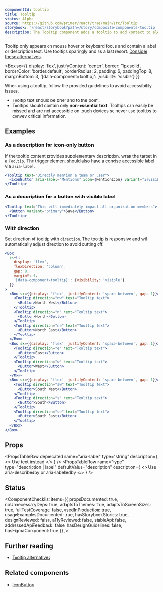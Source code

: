 ```yaml
---
componentId: tooltip
title: Tooltip
status: Alpha
source: https://github.com/primer/react/tree/main/src/Tooltip
storybook: '/react/storybook?path=/story/composite-components-tooltip'
description: The Tooltip component adds a tooltip to add context to elements on the page.
---
```


Tooltip only appears on mouse hover or keyboard focus and contain a label or description text. Use tooltips sparingly and as a last resort. [Consider these alternatives](https://primer.style/design/accessibility/tooltip-alternatives).


<Box
  sx={{
    display: 'flex',
    justifyContent: 'center',
    border: '1px solid',
    borderColor: 'border.default',
    borderRadius: 2,
    padding: 6,
    paddingTop: 8,
    marginBottom: 3,
    '[data-component=tooltip]': {visibility: 'visible'}
  }}
>
  <Tooltip text="You have no unread notifications">
    <IconButton icon={BellIcon} aria-label="Notifications" />
  </Tooltip>
</Box>

When using a tooltip, follow the provided guidelines to avoid accessibility issues.

- Tooltip text should be brief and to the point.
- Tooltips should contain only **non-essential text**. Tooltips can easily be missed and are not accessible on touch devices so never use tooltips to convey critical information.

## Examples

### As a description for icon-only button

If the tooltip content provides supplementary description, wrap the target in a `Tooltip`. The trigger element should also have a concise accessible label via `aria-label`.

```jsx live
<Tooltip text="Directly mention a team or user">
  <IconButton aria-label="Mentions" icon={MentionIcon} variant="invisible" />
</Tooltip>
```

### As a description for a button with visible label

```jsx live
<Tooltip text="This will immediately impact all organization members">
  <Button variant="primary">Save</Button>
</Tooltip>
```

### With direction

Set direction of tooltip with `direction`. The tooltip is responsive and will automatically adjust direction to avoid cutting off.

```jsx live
<Box
  sx={{
    display: 'flex',
    flexDirection: 'column',
    gap: 8,
    marginY: 4,
    '[data-component=tooltip]': {visibility: 'visible'}
  }}
>
  <Box sx={{display: 'flex', justifyContent: 'space-between', gap: 1}}>
    <Tooltip direction="nw" text="Tooltip text">
      <Button>North West</Button>
    </Tooltip>
    <Tooltip direction="n" text="Tooltip text">
      <Button>North</Button>
    </Tooltip>
    <Tooltip direction="ne" text="Tooltip text">
      <Button>North East</Button>
    </Tooltip>
  </Box>
  <Box sx={{display: 'flex', justifyContent: 'space-between', gap: 1}}>
    <Tooltip direction="e" text="Tooltip text">
      <Button>East</Button>
    </Tooltip>
    <Tooltip direction="w" text="Tooltip text">
      <Button>West</Button>
    </Tooltip>
  </Box>
  <Box sx={{display: 'flex', justifyContent: 'space-between', gap: 1}}>
    <Tooltip direction="sw" text="Tooltip text">
      <Button>South West</Button>
    </Tooltip>
    <Tooltip direction="s" text="Tooltip text">
      <Button>South</Button>
    </Tooltip>
    <Tooltip direction="se" text="Tooltip text">
      <Button>South East</Button>
    </Tooltip>
  </Box>
</Box>
```

## Props

<PropsTable>
  <PropsTableRow name="children" required type="React.ReactNode" description="Tooltip target, single element" />

  <PropsTableRow
    name="text"
    type="string"
    description="The text content of the tooltip. This should be brief and no longer than a sentence"
  />
  <PropsTableRow
    deprecated
    name="aria-label"
    type="string"
    description={
      <>
        Use <InlineCode>text</InlineCode> instead
      </>
    }
  />
  <PropsTableRow
    name="type"
    type="description | label"
    defaultValue="description"
    description={
      <>
        Use <InlineCode>aria-describedby</InlineCode> or <InlineCode>aria-labelledby</InlineCode>
      </>
    }
  />
  <PropsTableRow
    name="direction"
    type="nw | n | ne | e | se | s | sw | w"
    defaultValue="n"
    description="Sets where the tooltip renders in relation to the target"
  />
  <PropsTableRow name="align" type="left | right" description="Alignment relative to target" />
  <PropsTableSxRow />
</PropsTable>

## Status

<ComponentChecklist
  items={{
    propsDocumented: true,
    noUnnecessaryDeps: true,
    adaptsToThemes: true,
    adaptsToScreenSizes: true,
    fullTestCoverage: false,
    usedInProduction: true,
    usageExamplesDocumented: true,
    hasStorybookStories: true,
    designReviewed: false,
    a11yReviewed: false,
    stableApi: false,
    addressedApiFeedback: false,
    hasDesignGuidelines: false,
    hasFigmaComponent: true
  }}
/>

## Further reading

- [Tooltip alternatives](https://primer.style/design/accessibility/tooltip-alternatives)

## Related components

- [IconButton](/IconButton)
